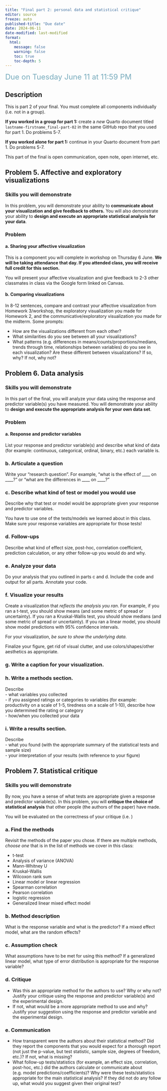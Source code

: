 ```yaml
---
title: "Final part 2: personal data and statistical critique"
editor: source
freeze: auto
published-title: "Due date"
date: 2024-06-11
date-modified: last-modified
format:
  html:
    message: false
    warning: false
    toc: true
    toc-depth: 5
---
```


[Due on Tuesday June 11 at 11:59 PM]{style="color: #79ACBD; font-size: 24px;"}

## Description

This is part 2 of your final. You must complete all components individually (i.e. not in a group). 

**If you worked in a group for part 1:** create a _new_ Quarto document titled `lastname-firstname_final-part-02` in the same GitHub repo that you used for part 1. Do problems 5-7.  

**If you worked alone for part 1:** continue in your Quarto document from part 1. Do problems 5-7.  

This part of the final is open communication, open note, open internet, etc.  

## Problem 5. Affective and exploratory visualizations

### Skills you will demonstrate

In this problem, you will demonstrate your ability to **communicate about your visualization and give feedback to others.** You will also demonstrate your ability to **design and execute an appropriate statistical analysis for your data**.

### Problem

#### a. Sharing your affective visualization

This is a component you will complete in workshop on Thursday 6 June. **We will be taking attendance that day. If you attended class, you will receive full credit for this section.**  

You will present your affective visualization and give feedback to 2-3 other classmates in class via the Google form linked on Canvas.  

#### b. Comparing visualizations

In 8-12 sentences, compare and contrast your affective visualization from Homework 3/workshop, the exploratory visualization you made for Homework 2, and the communicative/exploratory visualization you made for the midterm. Some prompts:  

- How are the visualizations different from each other?  
- What similarities do you see between all your visualizations?  
- What patterns (e.g. differences in means/counts/proportions/medians, trends through time, relationships between variables) do you see in each visualization? Are these different between visualizations? If so, why? If not, why not?  

## Problem 6. Data analysis

### Skills you will demonstrate

In this part of the final, you will analyze your data using the response and predictor variable(s) you have measured. You will demonstrate your ability to **design and execute the appropriate analysis for your own data set**.  

### Problem

#### a. Response and predictor variables

List your response and predictor variable(s) and describe what kind of data (for example: continuous, categorical, ordinal, binary, etc.) each variable is.  

### b. Articulate a question

Write your "research question". For example, "what is the effect of ____ on ____?" or "what are the differences in ____ on ____?"

### c. Describe what kind of test or model you would use

Describe why that test or model would be appropriate given your response and predictor variables.

:::{.callout-note}
You have to use one of the tests/models we learned about in this class. Make sure your response variables are appropriate for those tests!
:::

### d. Follow-ups

Describe what kind of effect size, post-hoc, correlation coefficient, prediction calculation, or any other follow-up you would do and why.  

### e. Analyze your data

Do your analysis that you outlined in parts c and d. Include the code and output for all parts. Annotate your code.

### f. Visualize your results 

Create a visualization that _reflects the analysis you ran_. For example, if you ran a t-test, you should show means (and some metric of spread or uncertainty). If you ran a Kruskal-Wallis test, you should show medians (and some metric of spread or uncertainty). If you ran a linear model, you should show model predictions with 95% confidence intervals.  

For your visualization, _be sure to show the underlying data._  

Finalize your figure, get rid of visual clutter, and use colors/shapes/other aesthetics as appropriate.  

### g. Write a caption for your visualization. 

### h. Write a methods section.

Describe  
- what variables you collected  
  - if you assigned ratings or categories to variables (for example: productivity on a scale of 1-5, tiredness on a scale of 1-10), describe how you determined the rating or category  
- how/when you collected your data  

### i. Write a results section.

Describe  
- what you found (with the appropriate summary of the statistical tests and sample size)  
- your interpretation of your results (with reference to your figure)  

## Problem 7. Statistical critique

### Skills you will demonstrate

By now, you have a sense of what tests are appropriate given a response and predictor variable(s). In this problem, you will **critique the choice of statistical analysis** that other people (the authors of the paper) have made.  

You will be evaluated on the correctness of your critique (i.e. )

### a. Find the methods

Revisit the methods of the paper you chose. If there are multiple methods, _choose one_ that is in the list of methods we cover in this class:  

- t-test  
- Analysis of variance (ANOVA)  
- Mann-Whitney U  
- Kruskal-Wallis  
- Wilcoxon rank sum  
- Linear model or linear regression  
- Spearman correlation  
- Pearson correlation  
- logistic regression  
- Generalized linear mixed effect model  

### b. Method description

What is the response variable and what is the predictor? If a mixed effect model, what are the random effects?     

### c. Assumption check

What assumptions have to be met for using this method? If a generalized linear model, what type of error distribution is appropriate for the response variable?  

### d. Critique

- Was this an appropriate method for the authors to use? Why or why not? Justify your critique using the response and predictor variable(s) and the experimental design.  
- If not, what would be a more appropriate method to use and why? Justify your suggestion using the response and predictor variable and the experimental design.  

### e. Communication

- How transparent were the authors about their statistical method? Did they report the components that you would expect for a _thorough_ report (not just the p-value, but test statistic, sample size, degrees of freedom, etc.)? If not, what is missing?  
- What follow-up tests/statistics (for example, an effect size, correlation, post-hoc, etc.) did the authors calculate  or communicate about (e.g. model predictions/coefficients)? Why were these tests/statistics appropriate for the main statistical analysis? If they did not do any follow up, what would you suggest given their original test?  





